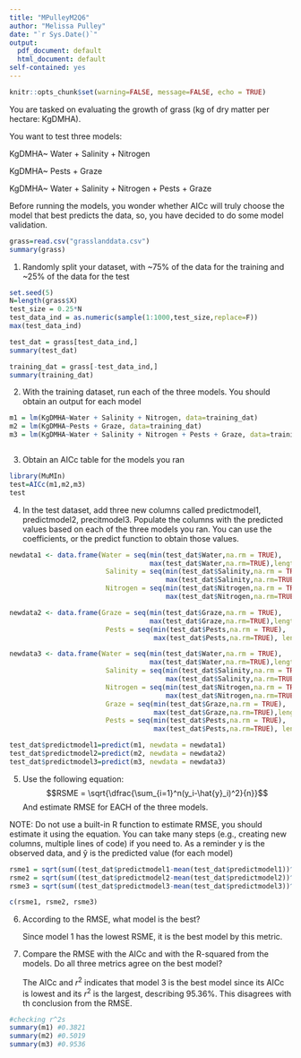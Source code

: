 ```yaml
---
title: "MPulleyM2Q6"
author: "Melissa Pulley"
date: "`r Sys.Date()`"
output:
  pdf_document: default
  html_document: default
self-contained: yes
---
```


```r
knitr::opts_chunk$set(warning=FALSE, message=FALSE, echo = TRUE)
```

You are tasked on evaluating the growth of grass (kg of dry matter per hectare: KgDMHA). 

You want to test three models:

KgDMHA~ Water + Salinity + Nitrogen

KgDMHA~ Pests + Graze

KgDMHA~ Water + Salinity + Nitrogen + Pests + Graze

Before running the models, you wonder whether AICc will truly choose the model that best predicts the data, so, you have decided to do some model validation.

```r
grass=read.csv("grasslanddata.csv")
summary(grass)
```


1. Randomly split your dataset, with ~75% of the data for the training and ~25% of the data for the test

```r
set.seed(5)
N=length(grass$X)
test_size = 0.25*N
test_data_ind = as.numeric(sample(1:1000,test_size,replace=F))
max(test_data_ind)

test_dat = grass[test_data_ind,]
summary(test_dat)

training_dat = grass[-test_data_ind,]
summary(training_dat)
```


2. With the training dataset, run each of the three models. You should obtain an output for each model

```r
m1 = lm(KgDMHA~Water + Salinity + Nitrogen, data=training_dat)
m2 = lm(KgDMHA~Pests + Graze, data=training_dat)
m3 = lm(KgDMHA~Water + Salinity + Nitrogen + Pests + Graze, data=training_dat)



```


3. Obtain an AICc table for the models you ran

```r
library(MuMIn)
test=AICc(m1,m2,m3)
test
```


4) In the test dataset, add three new columns called predictmodel1, predictmodel2, precitmodel3. Populate the columns with the predicted values based on each of the three models you ran. You can use the coefficients, or the predict function to obtain those values.

```r
newdata1 <- data.frame(Water = seq(min(test_dat$Water,na.rm = TRUE), 
                                   max(test_dat$Water,na.rm=TRUE),length=250),
                        Salinity = seq(min(test_dat$Salinity,na.rm = TRUE), 
                                       max(test_dat$Salinity,na.rm=TRUE), length=250),
                        Nitrogen = seq(min(test_dat$Nitrogen,na.rm = TRUE), 
                                       max(test_dat$Nitrogen,na.rm=TRUE), length=250))

newdata2 <- data.frame(Graze = seq(min(test_dat$Graze,na.rm = TRUE), 
                                   max(test_dat$Graze,na.rm=TRUE),length=250),
                        Pests = seq(min(test_dat$Pests,na.rm = TRUE), 
                                    max(test_dat$Pests,na.rm=TRUE), length=250))

newdata3 <- data.frame(Water = seq(min(test_dat$Water,na.rm = TRUE), 
                                   max(test_dat$Water,na.rm=TRUE),length=250),
                        Salinity = seq(min(test_dat$Salinity,na.rm = TRUE), 
                                       max(test_dat$Salinity,na.rm=TRUE), length=250),
                        Nitrogen = seq(min(test_dat$Nitrogen,na.rm = TRUE), 
                                       max(test_dat$Nitrogen,na.rm=TRUE), length=250),
                        Graze = seq(min(test_dat$Graze,na.rm = TRUE), 
                                    max(test_dat$Graze,na.rm=TRUE),length=250),
                        Pests = seq(min(test_dat$Pests,na.rm = TRUE), 
                                    max(test_dat$Pests,na.rm=TRUE), length=250))

test_dat$predictmodel1=predict(m1, newdata = newdata1)
test_dat$predictmodel2=predict(m2, newdata = newdata2)
test_dat$predictmodel3=predict(m3, newdata = newdata3)
```


5. Use the following equation:
    $$RSME = \sqrt{\dfrac{\sum_{i=1}^n(y_i-\hat{y}_i)^2}{n}}$$
    And estimate RMSE for EACH of the three models.

NOTE: Do not use a built-in R function to estimate RMSE, you should estimate it using the equation. You can take many steps (e.g., creating new columns, multiple lines of code) if you need to. As a reminder y is the observed data, and ŷ is the predicted value (for each model) 

```r

rsme1 = sqrt(sum((test_dat$predictmodel1-mean(test_dat$predictmodel1))^2)/length(test_dat$predictmodel1))
rsme2 = sqrt(sum((test_dat$predictmodel2-mean(test_dat$predictmodel2))^2)/length(test_dat$predictmodel2))
rsme3 = sqrt(sum((test_dat$predictmodel3-mean(test_dat$predictmodel3))^2)/length(test_dat$predictmodel3))

c(rsme1, rsme2, rsme3)
```


6. According to the RMSE, what model is the best?

    Since model 1 has the lowest RSME, it is the best model by this metric.

7. Compare the RMSE with the AICc and with the R-squared from the models. Do all three metrics agree on the best model?

    The AICc and $r^2$ indicates that model 3 is the best model since its AICc is lowest and its $r^2$ is the largest, describing 95.36%. This disagrees with th conclusion from the RMSE. 

```r
#checking r^2s
summary(m1) #0.3821
summary(m2) #0.5019
summary(m3) #0.9536
```

